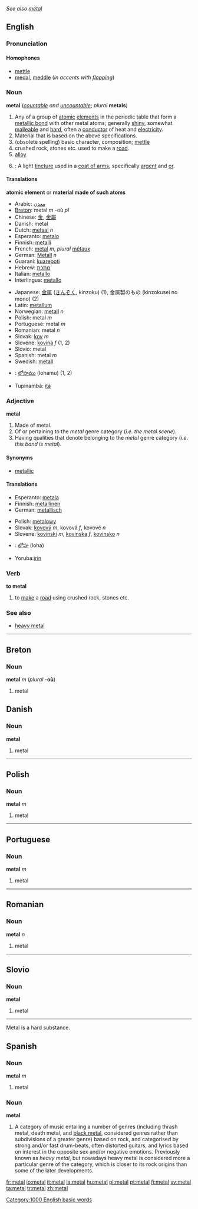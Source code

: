 {{wikipedia}}
''See also [[métal]]''
==English==
===Pronunciation===
====Homophones====
*[[mettle]]
*[[medal]], [[meddle]] (''in accents with [[flapping]]'')

=== Noun ===
'''metal''' (''[[countable]] and [[uncountable]]''; ''plural'' '''metals''')

# Any of a group of [[atom]]ic [[element]]s in the periodic table that form a [[metallic bond]] with other metal atoms; generally [[shiny]], somewhat [[malleable]] and [[hard]], often a [[conductor]] of heat and [[electricity]].
# Material that is based on the above specifications.
#(obsolete spelling) basic character, composition; [[mettle]]
#crushed rock, stones etc. used to make a [[road]].
#[[alloy]]
# {{tincture}}: A light [[tincture]] used in a [[coat of arms]], specifically [[argent]] and [[or]].

====Translations====
'''atomic element''' or '''material made of such atoms'''
{{top}}
*Arabic: [[معدن]]
*[[Breton]]: metal ''m'' -où ''pl''
*Chinese: [[金]], [[金屬]]
*Danish: metal
*Dutch: [[metaal]] ''n''
*Esperanto: [[metalo]]
*Finnish: [[metalli]]
*French: [[métal]] ''m'', ''plural'' [[métaux]]
*German: [[Metall]] ''n''
*Guarani: [[kuarepoti]]
*Hebrew: [[מתכת]]
*Italian: [[metallo]]
*Interlingua: [[metallo]]
{{mid}}
*Japanese: [[金属]] ([[きんぞく]], kinzoku) (1), 金属製のもの (kinzokusei no mono) (2)
*Latin: [[metallum]]
*Norwegian: [[metall]] ''n''
*Polish: metal ''m''
*Portuguese: metal ''m''
*Romanian: metal ''n''
*Slovak: [[kov]] ''m''
*Slovene: [[kovina]] ''f'' (1, 2)
*Slovio: metal
*Spanish: metal ''m''
*Swedish: [[metall]]
*{{te}}: [[లోహము]] (lohamu) (1, 2)
*Tupinambá: [[itá]]
{{bottom}}

=== Adjective ===
'''metal'''

#Made of metal.
#Of or pertaining to the ''metal'' genre category (''i.e. the metal scene'').
#Having qualities that denote belonging to the ''metal'' genre category (''i.e. this band is metal'').

====Synonyms====
*[[metallic]]

==== Translations ====
{{top}}
*Esperanto: [[metala]]
*Finnish: [[metallinen]]
*German: [[metallisch]]
{{mid}}
*Polish: [[metalowy]]
*Slovak: [[kovový]] ''m'', kovová ''f'', kovové ''n''
*Slovene: [[kovinski]] ''m'', [[kovinska]] ''f'', [[kovinsko]] ''n''
*{{te}}: [[లోహ]] (loha)
*Yoruba:[[irin]]
{{bottom}}

===Verb===
'''to metal''' 
#to [[make]] a [[road]] using crushed rock, stones etc.

===See also===
*[[heavy metal]]




----

==Breton==
===Noun===
'''metal''' ''m'' (''plural'' '''-où''')

#metal

== Danish ==
===Noun===
'''metal'''

#metal

----

==Polish==
===Noun===
'''metal''' ''m''

#metal

----
== Portuguese ==
===Noun===
'''metal''' ''m''

#metal

----
==Romanian==
===Noun===
'''metal''' ''n''

#metal

----
== Slovio ==
===Noun===
'''metal'''

#metal

----
Metal is a hard substance.

== Spanish ==
===Noun===
'''metal''' ''m''

#metal

===Noun===
'''metal'''
# A category of music entailing a number of genres (including thrash metal, death metal, and [http://www.todestrieb.co.uk/ black metal], considered genres rather than subdivisions of a greater genre) based on rock, and categorised by strong and/or fast drum-beats, often distorted guitars, and lyrics based on interest in the opposite sex and/or negative emotions. Previously known as ''heavy metal'', but nowadays heavy metal is considered more a particular genre of the category, which is closer to its rock origins than some of the later developments.

[[Category:1000 English basic words]]

[[fr:metal]]
[[io:metal]]
[[it:metal]]
[[la:metal]]
[[hu:metal]]
[[pl:metal]]
[[pt:metal]]
[[fi:metal]]
[[sv:metal]]
[[ta:metal]]
[[tr:metal]]
[[zh:metal]]